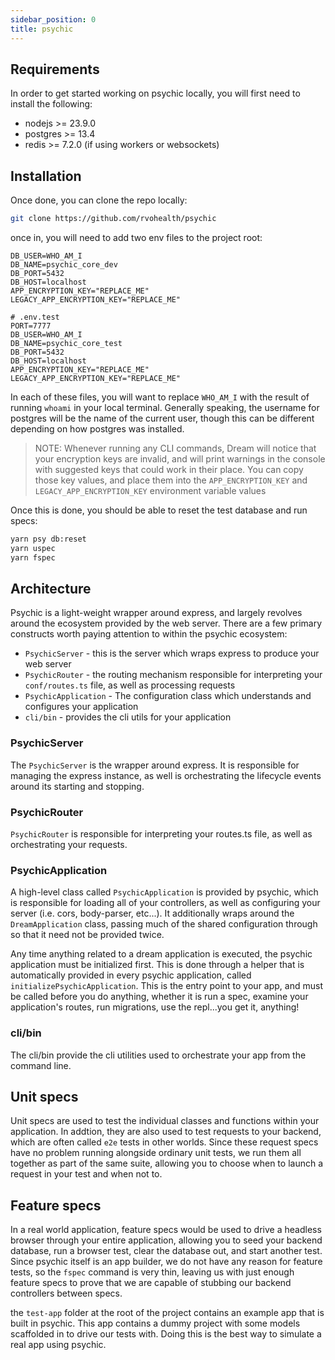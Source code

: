 ```yaml
---
sidebar_position: 0
title: psychic
---
```


## Requirements

In order to get started working on psychic locally, you will first need to install the following:

- nodejs >= 23.9.0
- postgres >= 13.4
- redis >= 7.2.0 (if using workers or websockets)

## Installation

Once done, you can clone the repo locally:

```bash
git clone https://github.com/rvohealth/psychic
```

once in, you will need to add two env files to the project root:

```
DB_USER=WHO_AM_I
DB_NAME=psychic_core_dev
DB_PORT=5432
DB_HOST=localhost
APP_ENCRYPTION_KEY="REPLACE_ME"
LEGACY_APP_ENCRYPTION_KEY="REPLACE_ME"
```

```
# .env.test
PORT=7777
DB_USER=WHO_AM_I
DB_NAME=psychic_core_test
DB_PORT=5432
DB_HOST=localhost
APP_ENCRYPTION_KEY="REPLACE_ME"
LEGACY_APP_ENCRYPTION_KEY="REPLACE_ME"
```

In each of these files, you will want to replace `WHO_AM_I` with the result of running `whoami` in your local terminal. Generally speaking, the username for postgres will be the name of the current user, though this can be different depending on how postgres was installed.

> NOTE: Whenever running any CLI commands, Dream will notice that your encryption keys are invalid, and will print warnings in the console with suggested keys that could work in their place. You can copy those key values, and place them into the `APP_ENCRYPTION_KEY` and `LEGACY_APP_ENCRYPTION_KEY` environment variable values

Once this is done, you should be able to reset the test database and run specs:

```bash
yarn psy db:reset
yarn uspec
yarn fspec
```

## Architecture

Psychic is a light-weight wrapper around express, and largely revolves around the ecosystem provided by the web server. There are a few primary constructs worth paying attention to within the psychic ecosystem:

- `PsychicServer` - this is the server which wraps express to produce your web server
- `PsychicRouter` - the routing mechanism responsible for interpreting your `conf/routes.ts` file, as well as processing requests
- `PsychicApplication` - The configuration class which understands and configures your application
- `cli/bin` - provides the cli utils for your application

### PsychicServer

The `PsychicServer` is the wrapper around express. It is responsible for managing the express instance, as well is orchestrating the lifecycle events around its starting and stopping.

### PsychicRouter

`PsychicRouter` is responsible for interpreting your routes.ts file, as well as orchestrating your requests.

### PsychicApplication

A high-level class called `PsychicApplication` is provided by psychic, which is responsible for loading all of your controllers, as well as configuring your server (i.e. cors, body-parser, etc...). It additionally wraps around the `DreamApplication` class, passing much of the shared configuration through so that it need not be provided twice.

Any time anything related to a dream application is executed, the psychic application must be initialized first. This is done through a helper that is automatically provided in every psychic application, called `initializePsychicApplication`. This is the entry point to your app, and must be called before you do anything, whether it is run a spec, examine your application's routes, run migrations, use the repl...you get it, anything!

### cli/bin

The cli/bin provide the cli utilities used to orchestrate your app from the command line.

## Unit specs

Unit specs are used to test the individual classes and functions within your application. In addtion, they are also used to test requests to your backend, which are often called `e2e` tests in other worlds. Since these request specs have no problem running alongside ordinary unit tests, we run them all together as part of the same suite, allowing you to choose when to launch a request in your test and when not to.

## Feature specs

In a real world application, feature specs would be used to drive a headless browser through your entire application, allowing you to seed your backend database, run a browser test, clear the database out, and start another test. Since psychic itself is an app builder, we do not have any reason for feature tests, so the `fspec` command is very thin, leaving us with just enough feature specs to prove that we are capable of stubbing our backend controllers between specs.

the `test-app` folder at the root of the project contains an example app that is built in psychic. This app contains a dummy project with some models scaffolded in to drive our tests with. Doing this is the best way to simulate a real app using psychic.
